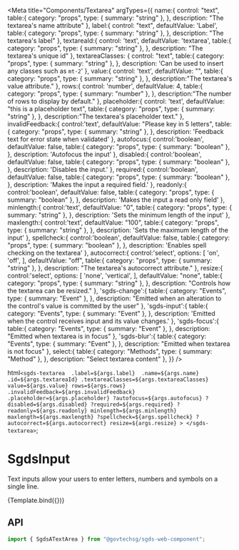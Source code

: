 
<Meta
  title="Components/Textarea"
  argTypes={{
    name:{
      control: "text",
      table:{ 
        category: "props",
        type: { summary: "string" },
      },
      description: "The textarea's name attribute"
    },
    label:{
      control: "text",
      defaultValue: 'Label',
      table:{ 
        category: "props",
        type: { summary: "string" },
      },
      description: "The textarea's label"
    },
    textareaId:{
      control: 'text',
      defaultValue: 'textarea',
      table:{ 
        category: "props",
        type: { summary: "string" },
      },
      description: "The textarea's unique id"
    },
    textareaClasses: { 
      control: "text",
      table:{ 
        category: "props",
        type: { summary: "string" },
      },
      description: 'Can be used to insert any classes such as `mt-2`'
    },
    value:{
      control: 'text',
      defaultValue: "",
      table:{ 
        category: "props",
        type: { summary: "string" },
      },
      description:"The textarea's value attribute."
    },
    rows:{
      control: 'number',
      defaultValue: 4,
      table:{ 
        category: "props",
        type: { summary: "number" },
      },
      description:"The number of rows to display by default."
    },
    placeholder:{
      control: 'text',
      defaultValue: "this is a placeholder text",
      table:{ 
        category: "props",
        type: { summary: "string" },
      },
      description:"The textarea's placeholder text."
    },
    invalidFeedback:{
      control:'text',
      defaultValue: "Please key in 5 letters",
      table:{ 
        category: "props",
        type: { summary: "string" },
      },
      description: 'Feedback text for error state when validated'
    },
    autofocus:{
      control:'boolean',
      defaultValue: false,
      table:{ 
        category: "props",
        type: { summary: "boolean" },
      },
      description: 'Autofocus the input'
    },
    disabled:{
      control:'boolean',
      defaultValue: false,
      table:{ 
        category: "props",
        type: { summary: "boolean" },
      },
      description: 'Disables the input.'
    },
    required:{
      control:'boolean',
      defaultValue: false,
      table:{ 
        category: "props",
        type: { summary: "boolean" },
      },
      description: 'Makes the input a required field.'
    },
    readonly:{
      control:'boolean',
      defaultValue: false,
      table:{ 
        category: "props",
        type: { summary: "boolean" },
      },
      description: 'Makes the input a read only field'
    },
    minlength:{
      control:'text',
      defaultValue: "0",
      table:{ 
        category: "props",
        type: { summary: "string" },
      },
      description: 'Sets the minimum length of the input'
    },
    maxlength:{
      control:'text',
      defaultValue: "100",
      table:{ 
        category: "props",
        type: { summary: "string" },
      },
      description: 'Sets the maximum length of the input'
    },
    spellcheck:{
      control:'boolean',
      defaultValue: false,
      table:{ 
        category: "props",
        type: { summary: "boolean" },
      },
      description: 'Enables spell checking on the textarea'
    },
    autocorrect:{
      control:'select',
      options: [
        'on',
        'off',
      ],
      defaultValue: "off",
      table:{ 
        category: "props",
        type: { summary: "string" },
      },
      description: "The textarea's autocorrect attribute."
    },
    resize:{
      control:'select',
      options: [
        'none',
        'vertical',
      ],
      defaultValue: "none",
      table:{ 
        category: "props",
        type: { summary: "string" },
      },
      description: "Controls how the textarea can be resized."
    },
    'sgds-change':{
      table:{ 
        category: "Events",
        type: { summary: "Event" },
      },
      description: "Emitted when an alteration to the control's value is committed by the user"
    },
    'sgds-input':{
      table:{ 
        category: "Events",
        type: { summary: "Event" },
      },
      description: 'Emitted when the control receives input and its value changes.'
    },
    'sgds-focus':{
      table:{ 
        category: "Events",
        type: { summary: "Event" },
      },
      description: "Emitted when textarea is in focus"
    },
    'sgds-blur':{
      table:{ 
        category: "Events",
        type: { summary: "Event" },
      },
      description: "Emitted when textarea is not focus"
    },
    select:{
      table:{ 
        category: "Methods",
        type: { summary: "Method" },
      },
      description: "Select textarea content"
    },
  }}
/>

  html`
    <sgds-textarea 
      .label=${args.label} 
      .name=${args.name}
      .id=${args.textareaId}
      .textareaClasses=${args.textareaClasses}
      value=${args.value}
      rows=${args.rows}
      .invalidFeedback=${args.invalidFeedback}
      .placeholder=${args.placeholder}
      ?autofocus=${args.autofocus}
      ?disabled=${args.disabled}
      ?required=${args.required}
      ?readonly=${args.readonly}
      minlength=${args.minlength}
      maxlength=${args.maxlength}
      ?spellcheck=${args.spellcheck}
      ?autocorrect=${args.autocorrect}
      resize=${args.resize}
    >
    </sgds-textarea>
  `;

# SgdsInput

Text inputs allow your users to enter letters, numbers and symbols on a single line.

<Canvas>
  <Story name="Basic" args={{ name: "textarea" }}>
    {Template.bind({})}
  </Story>
</Canvas>

## API

```jsx
import { SgdsATextArea } from "@govtechsg/sgds-web-component";
```

<ArgsTable story="Basic" />

